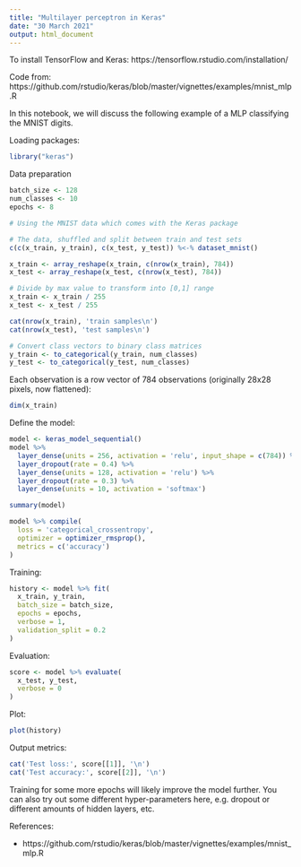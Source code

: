 ```yaml
---
title: "Multilayer perceptron in Keras"
date: "30 March 2021"
output: html_document
---
```


To install TensorFlow and Keras: https://tensorflow.rstudio.com/installation/

Code from: https://github.com/rstudio/keras/blob/master/vignettes/examples/mnist_mlp.R

In this notebook, we will discuss the following example of a MLP classifying the MNIST digits.

Loading packages:

```r
library("keras")
```

Data preparation

```r
batch_size <- 128
num_classes <- 10
epochs <- 8

# Using the MNIST data which comes with the Keras package

# The data, shuffled and split between train and test sets
c(c(x_train, y_train), c(x_test, y_test)) %<-% dataset_mnist()

x_train <- array_reshape(x_train, c(nrow(x_train), 784))
x_test <- array_reshape(x_test, c(nrow(x_test), 784))

# Divide by max value to transform into [0,1] range
x_train <- x_train / 255
x_test <- x_test / 255

cat(nrow(x_train), 'train samples\n')
cat(nrow(x_test), 'test samples\n')

# Convert class vectors to binary class matrices
y_train <- to_categorical(y_train, num_classes)
y_test <- to_categorical(y_test, num_classes)

```

Each observation is a row vector of 784 observations (originally 28x28 pixels, now flattened):

```r
dim(x_train)
```

Define the model:

```r
model <- keras_model_sequential()
model %>% 
  layer_dense(units = 256, activation = 'relu', input_shape = c(784)) %>% 
  layer_dropout(rate = 0.4) %>% 
  layer_dense(units = 128, activation = 'relu') %>%
  layer_dropout(rate = 0.3) %>%
  layer_dense(units = 10, activation = 'softmax')

summary(model)

model %>% compile(
  loss = 'categorical_crossentropy',
  optimizer = optimizer_rmsprop(),
  metrics = c('accuracy')
)
```

Training:

```r
history <- model %>% fit(
  x_train, y_train,
  batch_size = batch_size,
  epochs = epochs,
  verbose = 1,
  validation_split = 0.2
)
```

Evaluation:

```r
score <- model %>% evaluate(
  x_test, y_test,
  verbose = 0
)
```

Plot:

```r
plot(history)
```

Output metrics:

```r
cat('Test loss:', score[[1]], '\n')
cat('Test accuracy:', score[[2]], '\n')
```

Training for some more epochs will likely improve the model further. You can also try out some different hyper-parameters here, e.g. dropout or different amounts of hidden layers, etc.


References:

  - https://github.com/rstudio/keras/blob/master/vignettes/examples/mnist_mlp.R